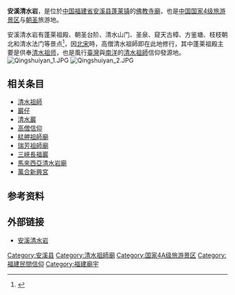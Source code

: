{{Onesource|time=2018-09-05T16:46:35+00:00}} 

{{noteTA
|T=zh-hans:安溪清水岩;zh-hant:安溪清水巖;
|1=zh-hans:清水岩;zh-hant:清水巖;
}}
{{文物保护单位
| 级别 = 全国
| Cat = 福建全国重点文物保护单位
| 图片 = 安溪縣的清水祖師廟.jpg
| 说明 =
| 省区市 = 福建省
| 名称 = 清水岩
| 分类 = 古建筑及历史纪念建筑物
| 时代 = 清
| 所在 = [[泉州市|泉州市]][[安溪县|安溪县]]
| 登录 = 2013年3月
}}
'''安溪清水岩'''，是位於[[中国|中国]][[福建省|福建省]][[安溪县|安溪县]][[蓬莱镇_(安溪县)|蓬莱镇]]的[[佛教|佛教]][[寺廟|寺廟]]，也是[[中国国家4级旅游景区|中国国家4级旅游景区]]与[[朝圣|朝圣]]旅游地。

安溪清水岩有蓬莱祖殿、朝圣台阶、清水山门、圣泉、窥天古樟、方鉴塘、枝枝朝北和清水法门等景点<ref>{{cite web|url=http://qzhnet.dnscn.cn/qzh44.htm|title=泉州历史网|website=qzhnet.dnscn.cn|access-date=2013-11-03|archive-date=2019-08-17|archive-url=https://web.archive.org/web/20190817091616/http://qzhnet.dnscn.cn/qzh44.htm|dead-url=no}}</ref>，因[[北宋|北宋]]時，高僧清水祖師即在此地修行，其中蓬莱祖殿主要是供奉[[清水祖师|清水祖师]]，也是風行[[臺灣|臺灣]]與[[南洋|南洋]]的[[清水祖師|清水祖師]]信仰發源地。
[[File:Qingshuiyan_1.JPG|thumb]]
[[File:Qingshuiyan_2.JPG|thumb]]

==相关条目==
*[[清水祖師|清水祖師]]
*[[巖仔|巖仔]]
*[[清水巖|清水巖]]
*[[高僧信仰|高僧信仰]]
*[[艋舺祖師廟|艋舺祖師廟]]
*[[瑞芳祖師廟|瑞芳祖師廟]]
*[[三峽長福巖|三峽長福巖]]
*[[清水岩廟|馬來西亞清水岩廟]]
*[[萬合新興宮|萬合新興宮]]

==参考资料==
{{reflist}}

== 外部链接 ==
*[https://web.archive.org/web/20100114155505/http://www.qsmount.com/ 安溪清水岩]

{{福建全国重点文物保护单位}}
{{全国重点文物保护单位小作品}}
{{福建小作品}}

[[Category:安溪县|Category:安溪县]]
[[Category:清水祖師廟|Category:清水祖師廟]]
[[Category:国家4A级旅游景区|Category:国家4A级旅游景区]]
[[Category:福建民間信仰|Category:福建民間信仰]]
[[Category:福建廟宇|Category:福建廟宇]]